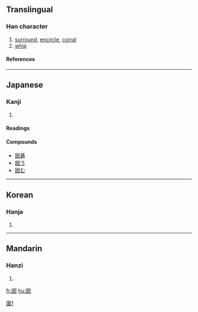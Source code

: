 {{see|圍}}

==Translingual==
===Han character===
{{Han char|rn=31|rad=囗|as=04|sn=7|four=|canj=田廿廿 (WTT)|ids=⿴[[囗]][[井]]}}
# [[surround]], [[encircle]], [[corral]]
# [[whip]]
====References====
{{Han ref|kx=0217.251|dkj=04722|dj=0445.050|hdz=10714.010|uh=56F2|ud=22258}}
----

==Japanese==
===Kanji===
{{ja-kanji|grade=4|rs=囗04}}
# {{defn|Japanese}} 
====Readings====
{{ja-readings|on=[[い]] (i), [[とう]] (tō)|kun=[[かこむ]] (kakomu), [[かこい]] (kakoi), [[かこう]] (kakou), [[むち]] (muchi)}}

====Compounds====
*[[囲碁]]
*[[囲う]]
*[[囲む]]

----

==Korean==
===Hanja===
{{ko-hanja|hangeul=위|rv=wi|mr=wi}}
# {{defn|Korean}}
----
==Mandarin==
===Hanzi===
{{cmn-hanzi|pin=[[tn]] (tong), [[wéi]] (wei2)|wg=<sup>g</sup>, wei<sup>2</sup>}}
# {{defn|Mandarin}}

[[fr:囲]]
[[hu:囲]]

[[Category:CJKV characters simplified differently in Japan and China|圍1]]